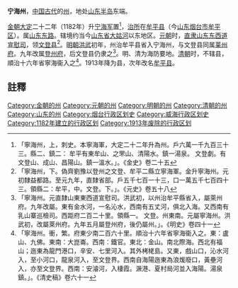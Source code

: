 '''宁海州'''，[[中国古代|中国古代]]的[[州|州]]，地处[[山东半岛|山东半岛]]东端。

[[金朝|金朝]][[大定_(金朝)|大定]]二十二年（1182年）升[[宁海军|宁海军]]置<ref>「寧海州，上，刺史。本寧海軍，大定二十二年升為州。戶六萬一千九百三十三。縣二、鎮二： 牟平有東牟山、之罘山、清陽水。鎮一湯泉。 文登劇。有文登山、成山、昌陽山。鎮一溫水。」。《金史》卷二十五</ref>，[[治所|治所]]在[[牟平县|牟平县]]（今[[山东|山东]][[烟台市|烟台市]][[牟平区|牟平区]]）。属[[山东东路|山东东路]]。辖境约当今[[山东省|山东省]][[大沽河|大姑河]]以东地区。[[元朝|元朝]]时，[[直隶|直隶]][[山东东西道宣慰司|山东东西道宣慰司]]，领[[文登县_(北齐)|文登县]]<ref>「寧海州，下。偽齊劉豫以登州之文登、牟平二縣立寧海軍。金升寧海州。元初隸益都路。至元九年，直隸省部。戶五千七百一十三，口一萬五千七百四十三。領縣二：牟平，中。文登。下。」。《元史》卷五十八</ref>。[[明朝|明朝]][[洪武|洪武]]初年，州治牟平县省入宁海州，与文登县同属[[莱州府|莱州府]]。九年改属[[登州府|登州府]]，后文登县仍隶之<ref>「寧海州。元直隸山東東西道宣慰司。洪武初，以州治牟平縣省入，屬萊州府。九年改屬。東有金水河，一名沁水，西南有五丈河，俱北入海。又西南有乳山寨巡檢司。西距府二百二十里。領縣一。 文登。州東南。元屬寧海州。洪武初，改屬萊州府。九年五月屬登州府，後仍屬州。」。《明史》卷四十一</ref>。明、清为海防要地。[[清朝|清朝]]时，不辖县，順治十六年省寧海衞入之<ref>「寧海州。衝，繁。府東少南二百六十里。順治十六年省寧海衞入之。東：盧山、九佛。東南：大崑崙。西南：鐵官。東北：金山。南北際海。西北有福山；迤東為龍門港口，辛安、七里河入。其外栲栳島。又東，戲山口，沁水河入，至小河口，龍泉河入，至文登界。西南自海陽迤東為浪煖廢口，黃壘河入，亦至文登界。西南：安濬河，入棲霞。㵐港、夏村局河並入海陽。湯泉鎮。」。《清史稿》卷六十一</ref>。1913年降为县，次年改名[[牟平县|牟平县]]。

==註釋==
{{reflist}}
{{金朝行政区划|nocat}}
{{元朝行政区划|nocat}}
{{山东行政区划小作品}}
{{DEFAULTSORT:N}}
[[Category:金朝的州|Category:金朝的州]]
[[Category:元朝的州|Category:元朝的州]]
[[Category:明朝的州|Category:明朝的州]]
[[Category:清朝的州|Category:清朝的州]]
[[Category:山东的州|Category:山东的州]]
[[Category:烟台行政区划史|Category:烟台行政区划史]]
[[Category:威海行政区划史|Category:威海行政区划史]]
[[Category:1182年建立的行政区划|Category:1182年建立的行政区划]]
[[Category:1913年废除的行政区划|Category:1913年废除的行政区划]]